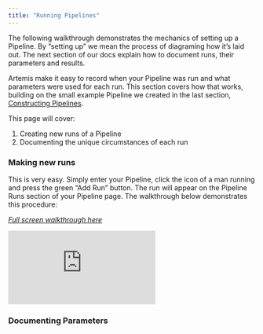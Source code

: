 ```yaml
---
title: "Running Pipelines"
---
```

The following walkthrough demonstrates the mechanics of setting up a Pipeline. By “setting up” we mean the process of diagraming how it’s laid out. The next section of our docs explain how to document runs, their parameters and results. 

Artemis make it easy to record when your Pipeline was run and what parameters were used for each run. This section covers how that works, building on the small example Pipeline we created in the last section, [Constructing Pipelines]( https://docs.artemisplatform.com/ConstructingPipelines).

This page will cover: 
1.	Creating new runs of a Pipeline
2.	Documenting the unique circumstances of each run 
### Making new runs
This is very easy. Simply enter your Pipeline, click the icon of a man running and press the green “Add Run” button. The run will appear on the Pipeline Runs section of your Pipeline page.
The walkthrough below demonstrates this procedure: 

*[Full screen walkthrough here](https://app.supademo.com/demo/tPPIiZh5doYMRaknsf1mA)*

<iframe src="https://app.supademo.com/embed/tPPIiZh5doYMRaknsf1mA" frameborder="0" webkitallowfullscreen="true" mozallowfullscreen="true" allowfullscreen style={{"width":"719px","height":"500px","border":"none"}}></iframe>

### Documenting Parameters 
